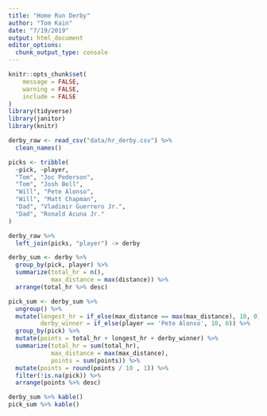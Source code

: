 ```yaml
---
title: "Home Run Derby"
author: "Tom Kain"
date: "7/19/2019"
output: html_document
editor_options: 
  chunk_output_type: console
---
```


```r
knitr::opts_chunk$set(
	message = FALSE,
	warning = FALSE,
	include = FALSE
)
library(tidyverse)
library(janitor)
library(knitr)
```

```r
derby_raw <- read_csv("data/hr_derby.csv") %>% 
  clean_names()

picks <- tribble(
  ~pick, ~player,
  "Tom", "Joc Pederson",
  "Tom", "Josh Bell",
  "Will", "Pete Alonso",
  "Will", "Matt Chapman",
  "Dad", "Vladimir Guerrero Jr.",
  "Dad", "Ronald Acuna Jr."
)

derby_raw %>% 
  left_join(picks, "player") -> derby

derby_sum <- derby %>% 
  group_by(pick, player) %>% 
  summarize(total_hr = n(),
            max_distance = max(distance)) %>% 
  arrange(total_hr %>% desc)

pick_sum <- derby_sum %>% 
  ungroup() %>% 
  mutate(longest_hr = if_else(max_distance == max(max_distance), 10, 0),
         derby_winner = if_else(player == 'Pete Alonso', 10, 0)) %>% 
  group_by(pick) %>% 
  mutate(points = total_hr + longest_hr + derby_winner) %>% 
  summarize(total_hr = sum(total_hr),
            max_distance = max(max_distance),
            points = sum(points)) %>% 
  mutate(points = round(points / 10 , 1)) %>% 
  filter(!is.na(pick)) %>% 
  arrange(points %>% desc)
```

```r
derby_sum %>% kable()
pick_sum %>% kable()
```